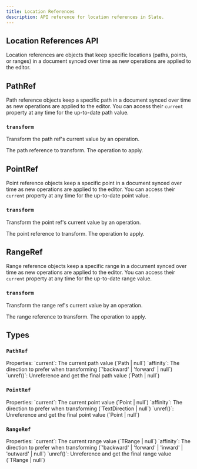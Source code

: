 ```yaml
---
title: Location References
description: API reference for location references in Slate.
---
```


## Location References API

Location references are objects that keep specific locations (paths, points, or ranges) in a document synced over time as new operations are applied to the editor.

## PathRef

Path reference objects keep a specific path in a document synced over time as new operations are applied to the editor. You can access their `current` property at any time for the up-to-date path value.

### `transform`

Transform the path ref's current value by an operation.

<APIParameters>
  <APIItem name="ref" type="PathRef">
    The path reference to transform.
  </APIItem>
  <APIItem name="op" type="Operation">
    The operation to apply.
  </APIItem>
</APIParameters>

## PointRef

Point reference objects keep a specific point in a document synced over time as new operations are applied to the editor. You can access their `current` property at any time for the up-to-date point value.
### `transform`

Transform the point ref's current value by an operation.

<APIParameters>
  <APIItem name="ref" type="PointRef">
    The point reference to transform.
  </APIItem>
  <APIItem name="op" type="Operation">
    The operation to apply.
  </APIItem>
</APIParameters>

## RangeRef

Range reference objects keep a specific range in a document synced over time as new operations are applied to the editor. You can access their `current` property at any time for the up-to-date range value.

### `transform`

Transform the range ref's current value by an operation.

<APIParameters>
  <APIItem name="ref" type="RangeRef">
    The range reference to transform.
  </APIItem>
  <APIItem name="op" type="Operation">
    The operation to apply.
  </APIItem>
</APIParameters>

## Types

### `PathRef`

<APIParameters>
  <APIItem name="PathRef" type="object">
    Properties:
    <APISubList>
      <APISubListItem>
        `current`: The current path value (`Path | null`)
      </APISubListItem>
      <APISubListItem>
        `affinity`: The direction to prefer when transforming (`'backward' | 'forward' | null`)
      </APISubListItem>
      <APISubListItem>
        `unref()`: Unreference and get the final path value (`Path | null`)
      </APISubListItem>
    </APISubList>
  </APIItem>
</APIParameters>

### `PointRef`

<APIParameters>
  <APIItem name="PointRef" type="object">
    Properties:
    <APISubList>
      <APISubListItem>
        `current`: The current point value (`Point | null`)
      </APISubListItem>
      <APISubListItem>
        `affinity`: The direction to prefer when transforming (`TextDirection | null`)
      </APISubListItem>
      <APISubListItem>
        `unref()`: Unreference and get the final point value (`Point | null`)
      </APISubListItem>
    </APISubList>
  </APIItem>
</APIParameters>

### `RangeRef`

<APIParameters>
  <APIItem name="RangeRef" type="object">
    Properties:
    <APISubList>
      <APISubListItem>
        `current`: The current range value (`TRange | null`)
      </APISubListItem>
      <APISubListItem>
        `affinity`: The direction to prefer when transforming (`'backward' | 'forward' | 'inward' | 'outward' | null`)
      </APISubListItem>
      <APISubListItem>
        `unref()`: Unreference and get the final range value (`TRange | null`)
      </APISubListItem>
    </APISubList>
  </APIItem>
</APIParameters>

